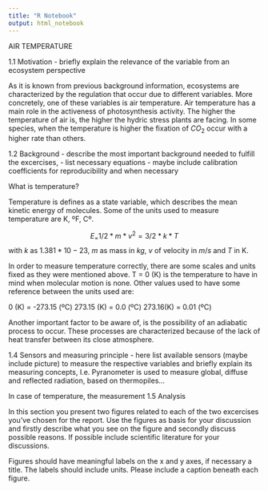 ```yaml
---
title: "R Notebook"
output: html_notebook
---
```

AIR TEMPERATURE

1.1 Motivation
- briefly explain the relevance of the variable from an ecosystem perspective

As it is known from previous background information, ecosystems are characterized by the regulation that occur due to different variables. More concretely, one of these variables is air temperature. Air temperature has a main role in the activeness of photosynthesis activity. The higher the temperature of air is, the higher the hydric stress plants are facing. In some species, when the temperature is higher the fixation of $CO_2$ occur with a higher rate than others. 


1.2 Background
- describe the most important background needed to fulfill the excercises, 
- list necessary equations
- maybe include calibration coefficients for reproducibility and when necessary

What is temperature?

Temperature is defines as a state variable, which describes the mean kinetic energy of molecules. Some of the units used to measure temperature are K, ºF, Cº. 

$$E_ = 1/2*m*v^2 = 3/2*k*T$$ with $k$ as $1.381*10-23$, $m$ as mass in $kg$, $v$ of velocity in $m/s$ and $T$ in K. 

In order to measure temperature correctly, there are some scales and units fixed as they were mentioned above. T = 0 (K) is the temperature to have in mind when molecular motion is none. Other values used to have some reference between the units used are:

0 (K) = -273.15 (ºC)        273.15 (K) = 0.0 (ºC)       273.16(K) = 0.01 (ºC)






Another important factor to be aware of, is the possibility of an adiabatic process to occur. These processes are characterized because of the lack of heat transfer between its close atmosphere. 


1.4 Sensors and measuring principle
- here list available sensors (maybe include picture) to measure the respective variables and briefly explain its measuring concepts, I.e. Pyranometer is used to measure global, diffuse and reflected radiation, based on thermopiles...


In case of temperature, the measurement
1.5 Analysis

In this section you present two figures related to each of the two excercises you’ve chosen for the report. Use the figures as basis for your discussion and firstly describe what you see on the figure and secondly discuss possible reasons. If possible include scientific literature for your discussions. 

Figures should have meaningful labels on the x and y axes, if necessary a title. The labels should include units. Please include a caption beneath each figure. 

